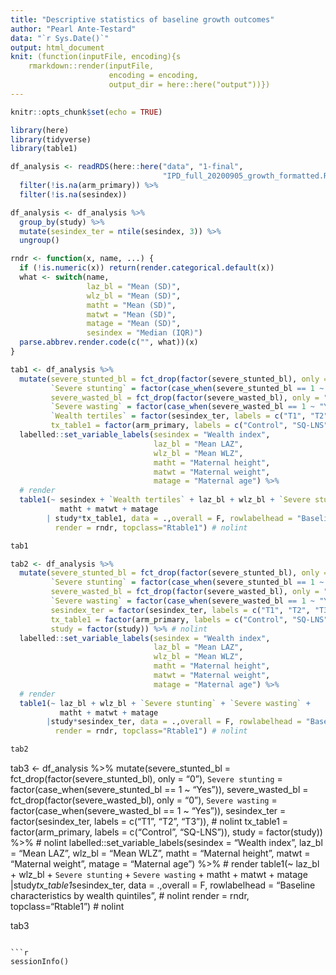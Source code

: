 ```yaml
---
title: "Descriptive statistics of baseline growth outcomes"
author: "Pearl Ante-Testard"
data: "`r Sys.Date()`"
output: html_document
knit: (function(inputFile, encoding){s
    rmarkdown::render(inputFile,
                      encoding = encoding,
                      output_dir = here::here("output"))})
---
```


```r
knitr::opts_chunk$set(echo = TRUE)
```

```r

library(here)
library(tidyverse)
library(table1)
```

```r

df_analysis <- readRDS(here::here("data", "1-final",
                                  "IPD_full_20200905_growth_formatted.RDS")) %>%
  filter(!is.na(arm_primary)) %>%
  filter(!is.na(sesindex))
```

```r

df_analysis <- df_analysis %>%
  group_by(study) %>%
  mutate(sesindex_ter = ntile(sesindex, 3)) %>%
  ungroup()
```

```r

rndr <- function(x, name, ...) {
  if (!is.numeric(x)) return(render.categorical.default(x))
  what <- switch(name,
                 laz_bl = "Mean (SD)",
                 wlz_bl = "Mean (SD)",
                 matht = "Mean (SD)",
                 matwt = "Mean (SD)",
                 matage = "Mean (SD)",
                 sesindex = "Median (IQR)")
  parse.abbrev.render.code(c("", what))(x)
}
```

```r

tab1 <- df_analysis %>%
  mutate(severe_stunted_bl = fct_drop(factor(severe_stunted_bl), only = "0"),
         `Severe stunting` = factor(case_when(severe_stunted_bl == 1 ~ "Yes")),
         severe_wasted_bl = fct_drop(factor(severe_wasted_bl), only = "0"),
         `Severe wasting` = factor(case_when(severe_wasted_bl == 1 ~ "Yes")),
         `Wealth tertiles` = factor(sesindex_ter, labels = c("T1", "T2", "T3")),
         tx_table1 = factor(arm_primary, labels = c("Control", "SQ-LNS"))) %>%
  labelled::set_variable_labels(sesindex = "Wealth index",
                                laz_bl = "Mean LAZ",
                                wlz_bl = "Mean WLZ",
                                matht = "Maternal height",
                                matwt = "Maternal weight",
                                matage = "Maternal age") %>%
  # render
  table1(~ sesindex + `Wealth tertiles` + laz_bl + wlz_bl + `Severe stunting` + `Severe wasting` + # nolint
           matht + matwt + matage
        | study*tx_table1, data = .,overall = F, rowlabelhead = "Baseline characteristics between arms", # nolint
          render = rndr, topclass="Rtable1") # nolint

tab1
```

```r

tab2 <- df_analysis %>%
  mutate(severe_stunted_bl = fct_drop(factor(severe_stunted_bl), only = "0"),
         `Severe stunting` = factor(case_when(severe_stunted_bl == 1 ~ "Yes")),
         severe_wasted_bl = fct_drop(factor(severe_wasted_bl), only = "0"),
         `Severe wasting` = factor(case_when(severe_wasted_bl == 1 ~ "Yes")),
         sesindex_ter = factor(sesindex_ter, labels = c("T1", "T2", "T3")), # nolint
         tx_table1 = factor(arm_primary, labels = c("Control", "SQ-LNS")),
         study = factor(study)) %>% # nolint
  labelled::set_variable_labels(sesindex = "Wealth index",
                                laz_bl = "Mean LAZ",
                                wlz_bl = "Mean WLZ",
                                matht = "Maternal height",
                                matwt = "Maternal weight",
                                matage = "Maternal age") %>%
  # render
  table1(~ laz_bl + wlz_bl + `Severe stunting` + `Severe wasting` +
           matht + matwt + matage
        |study*sesindex_ter, data = .,overall = F, rowlabelhead = "Baseline characteristics by wealth quintiles", # nolint
          render = rndr, topclass="Rtable1") # nolint

tab2
```

tab3 <- df_analysis %>%
  mutate(severe_stunted_bl = fct_drop(factor(severe_stunted_bl), only = "0"),
         `Severe stunting` = factor(case_when(severe_stunted_bl == 1 ~ "Yes")),
         severe_wasted_bl = fct_drop(factor(severe_wasted_bl), only = "0"),
         `Severe wasting` = factor(case_when(severe_wasted_bl == 1 ~ "Yes")),
         sesindex_ter = factor(sesindex_ter, labels = c("T1", "T2", "T3")), # nolint
         tx_table1 = factor(arm_primary, labels = c("Control", "SQ-LNS")),
         study = factor(study)) %>% # nolint
  labelled::set_variable_labels(sesindex = "Wealth index",
                                laz_bl = "Mean LAZ",
                                wlz_bl = "Mean WLZ",
                                matht = "Maternal height",
                                matwt = "Maternal weight",
                                matage = "Maternal age") %>%
  # render
  table1(~ laz_bl + wlz_bl + `Severe stunting` + `Severe wasting` +
           matht + matwt + matage
        |study*tx_table1*sesindex_ter, data = .,overall = F, rowlabelhead = "Baseline characteristics by wealth quintiles", # nolint
          render = rndr, topclass="Rtable1") # nolint

tab3
```

```r

sessionInfo()
```